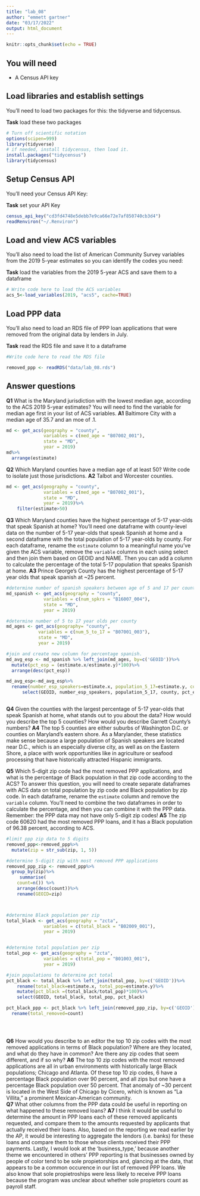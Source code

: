 ```yaml
---
title: "lab_08"
author: "emmett gartner"
date: "03/17/2022"
output: html_document
---
```


```r
knitr::opts_chunk$set(echo = TRUE)
```

## You will need

* A Census API key

## Load libraries and establish settings

You'll need to load two packages for this: the tidyverse and tidycensus.

**Task** load these two packages

```r
# Turn off scientific notation
options(scipen=999)
library(tidyverse)
# if needed, install tidycensus, then load it.
install.packages("tidycensus")
library(tidycensus)
```

## Setup Census API

You'll need your Census API Key:

**Task** set your API Key

```r
census_api_key("cd3fd4748e5debb7e9ca66e72e7af850740cb3d4")
readRenviron("~/.Renviron")
```

## Load and view ACS variables

You'll also need to load the list of American Community Survey variables from the 2019 5-year estimates so you can identify the codes you need:

**Task** load the variables from the 2019 5-year ACS and save them to a dataframe

```r
# Write code here to load the ACS variables
acs_5<-load_variables(2019, "acs5", cache=TRUE)

```

## Load PPP data

You'll also need to load an RDS file of PPP loan applications that were removed from the original data by lenders in July.

**Task** read the RDS file and save it to a dataframe

```r
#Write code here to read the RDS file

removed_ppp <- readRDS("data/lab_08.rds")


```

## Answer questions

**Q1** What is the Maryland jurisdiction with the lowest median age, according to the ACS 2019 5-year estimates? You will need to find the variable for median age first in your list of ACS variables.
**A1**
Baltimore City with a median age of 35.7 and an moe of .1.
```r

md <- get_acs(geography = "county",
              variables = c(med_age = "B07002_001"),
              state = "MD",
              year = 2019)
md%>%
  arrange(estimate)


```

**Q2** Which Maryland counties have a median age of at least 50? Write code to isolate just those jurisdictions.
**A2**
Talbot and Worcester counties.
```r
md <- get_acs(geography = "county",
              variables = c(med_age = "B07002_001"),
              state = "MD",
              year = 2019)%>%
    filter(estimate>50)
```

**Q3** Which Maryland counties have the highest percentage of 5-17 year-olds that speak Spanish at home? You'll need one dataframe with county-level data on the number of 5-17 year-olds that speak Spanish at home and a second dataframe with the total population of 5-17 year-olds by county. For each dataframe, rename the `estimate` column to a meaningful name you've given the ACS variable, remove the `variable` columns in each using select and then join them based on GEOID and NAME. Then you can add a column to calculate the percentage of the total 5-17 population that speaks Spanish at home.
**A3**
Prince George's County has the highest percentage of 5-17 year olds that speak spanish at ~25 percent.
```r

#determine number of spanish speakers between age of 5 and 17 per county
md_spanish <- get_acs(geography = "county",
              variables = c(num_spkrs = "B16007_004"),
              state = "MD",
              year = 2019)

#determine number of 5 to 17 year olds per county
md_ages <- get_acs(geography= "county",
            variables = c(num_5_to_17 = "B07001_003"),
            state = "MD",
            year = 2019)

#join and create new column for percentage spanish. 
md_avg_esp <- md_spanish %>% left_join(md_ages, by=c('GEOID'))%>%
  mutate(pct_esp = (estimate.x/estimate.y)*100)%>%
  arrange(desc(pct_esp))

md_avg_esp<-md_avg_esp%>%
  rename(number_esp_speakers=estimate.x, population_5_17=estimate.y, county=NAME.x)%>%
      select(GEOID, number_esp_speakers, population_5_17, county, pct_esp)



```

**Q4** Given the counties with the largest percentage of 5-17 year-olds that speak Spanish at home, what stands out to you about the data? How would you describe the top 5 counties? How would you describe Garrett County's numbers?
**A4**
The top 5 counties are either suburbs of Washington D.C. or counties on Maryland's eastern shore. As a Marylander, these statistics make sense because a large population of Spanish speakers are located near D.C., which is an especially diverse city, as well as on the Eastern Shore, a place with work opportunities like in agriculture or seafood processing that have historically attracted Hispanic immigrants.

**Q5** Which 5-digit zip code had the most removed PPP applications, and what is the percentage of Black population in that zip code according to the ACS? To answer this question, you will need to create separate dataframes with ACS data on total population by zip code and Black population by zip code. In each dataframe, rename the `estimate` column and remove the `variable` column. You'll need to combine the two dataframes in order to calculate the percentage, and then you can combine it with the PPP data. Remember: the PPP data may not have only 5-digit zip codes!
**A5**
The zip code 60620 had the most removed PPP loans, and it has a Black population of 96.38 percent, according to ACS.
```r
#limit ppp zip data to 5 digits
removed_ppp<-removed_ppp%>%
  mutate(zip = str_sub(zip, 1, 5))

#determine 5-digit zip with most removed PPP applications
removed_ppp_zip <- removed_ppp%>%
  group_by(zip)%>%
     summarise(
    count=n()) %>%
    arrange(desc(count))%>%
    rename(GEOID=zip)



#determine Black population per zip
total_black <- get_acs(geography = "zcta",
              variables = c(total_black = "B02009_001"),
              year = 2019)


#determine total population per zip
total_pop <- get_acs(geography = "zcta",
              variables = c(total_pop = "B01003_001"),
              year = 2019)

#join populations to determine pct total
pct_black <- total_black %>% left_join(total_pop, by=c('GEOID'))%>%
    rename(total_black=estimate.x, total_pop=estimate.y)%>%
    mutate(pct_black =(total_black/total_pop)*100)%>%
    select(GEOID, total_black, total_pop, pct_black)

pct_black_ppp <- pct_black %>% left_join(removed_ppp_zip, by=c('GEOID'))%>%
  rename(total_removed=count)

  



```

**Q6** How would you describe to an editor the top 10 zip codes with the most removed applications in terms of Black population? Where are they located, and what do they have in common? Are there any zip codes that seem different, and if so why?
**A6**
The top 10 zip codes with the most removed applications are all in urban environments with  historically large Black populations; Chicago and Atlanta. Of these top 10 zip codes, 6 have a percentage Black population over 90 percent, and all zips but one have a percentage Black population over 50 percent. That anomaly of ~30 percent is located in the West Side of Chicago by Cicero, which is known as “La Villita,” a prominent Mexican-American community.  
**Q7** What other columns from the PPP data could be useful in reporting on what happened to these removed loans?
**A7**
I think it would be useful to determine the amount in PPP loans each of these removed applicants requested, and compare them to the amounts requested by applicants that actually received their loans. Also, based on the reporting we read earlier by the AP, it would be interesting to aggregate the lendors (i.e. banks) for these loans and compare them to those whose clients received their PPP payments. Lastly, I would look at the 'business_type,' because another theme we encountered in others' PPP reporting is that businesses owned by people of color tend to be sole propietorships and, glancing at the data, that appears to be a common occurence in our list of removed PPP loans. We also know that sole propietroships were less likely to receive PPP loans because the program was unclear about whether sole propietors count as payroll staff.